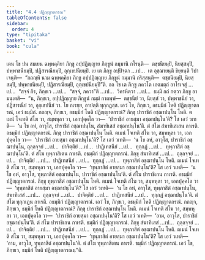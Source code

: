 ```yaml
---
title: "4.4 ปฏิญฺญาตกรณ"
tableOfContents: false
sidebar:
  order: 4
type: "tipitaka"
basket: "vi"
book: "cula"
---
```



<DynamicBreadcrumb />

<Division number="200" book="cula">

<Paragraph number="841" book="cula">
เตน โข ปน สมเยน ฉพฺพคฺคิยา ภิกฺขู อปฺปฏิญฺญาย ภิกฺขูนํ กมฺมานิ กโรนฺติ—  ตชฺชนียมฺปิ, นิยสฺสมฺปิ, ปพฺพาชนียมฺปิ, ปฏิสารณียมฺปิ, อุกฺเขปนียมฺปิ. เย เต ภิกฺขู อปฺปิจฺฉา …เป…  เต อุชฺฌายนฺติ ขิยฺยนฺติ วิปาเจนฺติ—  “กถญฺหิ นาม ฉพฺพคฺคิยา ภิกฺขู อปฺปฏิญฺญาย ภิกฺขูนํ กมฺมานิ กริสฺสนฺติ—  ตชฺชนียมฺปิ, นิยสฺสมฺปิ, ปพฺพาชนียมฺปิ, ปฏิสารณียมฺปิ, อุกฺเขปนียมฺปี”ติ. อถ โข เต ภิกฺขู ภควโต เอตมตฺถํ อาโรเจสุํ …เป…  “สจฺจํ กิร, ภิกฺขเว …เป…  “สจฺจํ, ภควา”ติ …เป…  วิครหิตฺวา …เป…  ธมฺมึ กถํ กตฺวา ภิกฺขู อามนฺเตสิ—  “น, ภิกฺขเว, อปฺปฏิญฺญาย ภิกฺขูนํ กมฺมํ กาตพฺพํ—  ตชฺชนียํ วา, นิยสฺสํ วา, ปพฺพาชนียํ วา, ปฏิสารณียํ วา, อุกฺเขปนียํ วา. โย กเรยฺย, อาปตฺติ ทุกฺกฏสฺส.
</Paragraph>

</Division>
<Division number="201" book="cula">

<Paragraph number="842" book="cula">
เอวํ โข, ภิกฺขเว, อธมฺมิกํ โหติ ปฏิญฺญาตกรณํ, เอวํ ธมฺมิกํ. กถญฺจ, ภิกฺขเว, อธมฺมิกํ โหติ ปฏิญฺญาตกรณํ?
</Paragraph>

<Paragraph number="843" book="cula">
ภิกฺขุ ปาราชิกํ อชฺฌาปนฺโน โหติ. ตเมนํ โจเทติ สํโฆ วา, สมฺพหุลา วา, เอกปุคฺคโล วา—  ‘ปาราชิกํ อายสฺมา อชฺฌาปนฺโน’ติ? โส เอวํ วเทติ—  ‘น โข อหํ, อาวุโส, ปาราชิกํ อชฺฌาปนฺโน, สํฆาทิเสสํ อชฺฌาปนฺโน’ติ. ตํ สํโฆ สํฆาทิเสเสน กาเรติ. อธมฺมิกํ ปฏิญฺญาตกรณํ.
</Paragraph>

<Paragraph number="844" book="cula">
ภิกฺขุ ปาราชิกํ อชฺฌาปนฺโน โหติ. ตเมนํ โจเทติ สํโฆ วา, สมฺพหุลา วา, เอกปุคฺคโล วา—  ‘ปาราชิกํ อายสฺมา อชฺฌาปนฺโน’ติ? โส เอวํ วเทติ—  ‘น โข อหํ, อาวุโส, ปาราชิกํ อชฺฌาปนฺโน, ถุลฺลจฺจยํ …เป…  ปาจิตฺติยํ …เป…  ปาฏิเทสนียํ …เป…  ทุกฺกฏํ …เป…  ทุพฺภาสิตํ อชฺฌาปนฺโน’ติ. ตํ สํโฆ ทุพฺภาสิเตน กาเรติ. อธมฺมิกํ ปฏิญฺญาตกรณํ.
</Paragraph>

<Paragraph number="845" book="cula">
ภิกฺขุ สํฆาทิเสสํ …เป…  ถุลฺลจฺจยํ …เป…  ปาจิตฺติยํ …เป…  ปาฏิเทสนียํ …เป…  ทุกฺกฏํ …เป…  ทุพฺภาสิตํ อชฺฌาปนฺโน โหติ. ตเมนํ โจเทติ สํโฆ วา, สมฺพหุลา วา, เอกปุคฺคโล วา—  ‘ทุพฺภาสิตํ อายสฺมา อชฺฌาปนฺโน’ติ? โส เอวํ วเทติ—  ‘น โข อหํ, อาวุโส, ทุพฺภาสิตํ อชฺฌาปนฺโน, ปาราชิกํ อชฺฌาปนฺโน’ติ. ตํ สํโฆ ปาราชิเกน กาเรติ. อธมฺมิกํ ปฏิญฺญาตกรณํ.
</Paragraph>

<Paragraph number="846" book="cula">
ภิกฺขุ ทุพฺภาสิตํ อชฺฌาปนฺโน โหติ. ตเมนํ โจเทติ สํโฆ วา, สมฺพหุลา วา, เอกปุคฺคโล วา—  ‘ทุพฺภาสิตํ อายสฺมา อชฺฌาปนฺโน’ติ? โส เอวํ วเทติ—  ‘น โข อหํ, อาวุโส, ทุพฺภาสิตํ อชฺฌาปนฺโน, สํฆาทิเสสํ …เป…  ถุลฺลจฺจยํ …เป…  ปาจิตฺติยํ …เป…  ปาฏิเทสนียํ …เป…  ทุกฺกฏํ อชฺฌาปนฺโน’ติ. ตํ สํโฆ ทุกฺกเฏน กาเรติ. อธมฺมิกํ ปฏิญฺญาตกรณํ. เอวํ โข, ภิกฺขเว, อธมฺมิกํ โหติ ปฏิญฺญาตกรณํ.
</Paragraph>

<Paragraph number="847" book="cula">
กถญฺจ, ภิกฺขเว, ธมฺมิกํ โหติ ปฏิญฺญาตกรณํ? ภิกฺขุ ปาราชิกํ อชฺฌาปนฺโน โหติ. ตเมนํ โจเทติ สํโฆ วา, สมฺพหุลา วา, เอกปุคฺคโล วา—  ‘ปาราชิกํ อายสฺมา อชฺฌาปนฺโน’ติ? โส เอวํ วเทติ—  ‘อาม, อาวุโส, ปาราชิกํ อชฺฌาปนฺโน’ติ. ตํ สํโฆ ปาราชิเกน กาเรติ. ธมฺมิกํ ปฏิญฺญาตกรณํ.
</Paragraph>

<Paragraph number="848" book="cula">
ภิกฺขุ สํฆาทิเสสํ …เป…  ถุลฺลจฺจยํ …เป…  ปาจิตฺติยํ …เป…  ปาฏิเทสนียํ …เป…  ทุกฺกฏํ …เป…  ทุพฺภาสิตํ อชฺฌาปนฺโน โหติ. ตเมนํ โจเทติ สํโฆ วา, สมฺพหุลา วา, เอกปุคฺคโล วา—  ‘ทุพฺภาสิตํ อายสฺมา อชฺฌาปนฺโน’ติ? โส เอวํ วเทติ—  ‘อาม, อาวุโส, ทุพฺภาสิตํ อชฺฌาปนฺโน’ติ. ตํ สํโฆ ทุพฺภาสิเตน กาเรติ. ธมฺมิกํ ปฏิญฺญาตกรณํ. เอวํ โข, ภิกฺขเว, ธมฺมิกํ โหติ ปฏิญฺญาตกรณนฺ”ติ.
</Paragraph>
</Division>
